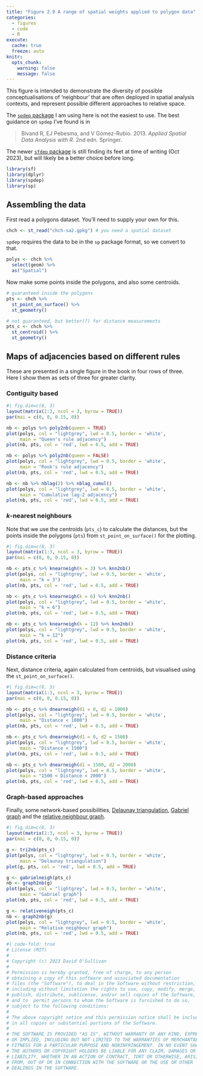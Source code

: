 ```yaml
---
title: "Figure 2.9 A range of spatial weights applied to polygon data"
categories: 
  - figures
  - code
  - R
execute: 
  cache: true
  freeze: auto
knitr:
  opts_chunk: 
    warning: false
    message: false
---
```


This figure is intended to demonstrate the diversity of possible conceptualisations of 'neighbour' that are often deployed in spatial analysis contexts, and represent possible different approaches to relative space. 

The [`spdep` package](https://cran.r-project.org/web/packages/spdep/index.html) I am using here is not the easiest to use. The best guidance on `spdep` I've found is in 

> Bivand R, EJ Pebesma, and V Gómez-Rubio. 2013. _Applied Spatial Data Analysis with R_. 2nd edn. Springer.

The newer [`sfdep` package](https://cran.r-project.org/package=sfdep) is still finding its feet at time of writing (Oct 2023), but will likely be a better choice before long.

```r
library(sf)
library(dplyr)
library(spdep)
library(sp)
```

## Assembling the data
First read a polygons dataset. You'll need to supply your own for this.

```r
chch <- st_read("chch-sa2.gpkg") # you need a spatial dataset
```

`spdep` requires the data to be in the `sp` package format, so we convert to that.

```r
polys <- chch %>%
  select(geom) %>%
  as("Spatial")
```

Now make some points inside the polygons, and also some centroids.

```r
# guaranteed inside the polygons
pts <- chch %>%
  st_point_on_surface() %>% 
  st_geometry()

# not guaranteed, but better(?) for distance measurements
pts_c <- chch %>%
  st_centroid() %>% 
  st_geometry()
```

## Maps of adjacencies based on different rules
These are presented in a single figure in the book in four rows of three. Here I show them as sets of three for greater clarity. 

### Contiguity based

```r
#| fig.dim=c(8, 3)
layout(matrix(1:3, ncol = 3, byrow = TRUE))
par(mai = c(0, 0, 0.15, 0))

nb <- polys %>% poly2nb(queen = TRUE)
plot(polys, col = "lightgrey", lwd = 0.5, border = 'white', 
     main = "Queen's rule adjacency")
plot(nb, pts, col = 'red', lwd = 0.5, add = TRUE)

nb <- polys %>% poly2nb(queen = FALSE)
plot(polys, col = "lightgrey", lwd = 0.5, border = 'white', 
     main = "Rook's rule adjacency")
plot(nb, pts, col = 'red', lwd = 0.5, add = TRUE)

nb <- nb %>% nblag(2) %>% nblag_cumul()
plot(polys, col = "lightgrey", lwd = 0.5, border = 'white', 
     main = "Cumulative lag-2 adjacency")
plot(nb, pts, col = 'red', lwd = 0.5, add = TRUE)
```

### _k_-nearest neighbours
Note that we use the centroids (`pts_c`) to calculate the distances, but the points inside the polygons (`pts`) from `st_point_on_surface()` for the plotting.

```r
#| fig.dim=c(8, 3)
layout(matrix(1:3, ncol = 3, byrow = TRUE))
par(mai = c(0, 0, 0.15, 0))

nb <- pts_c %>% knearneigh(k = 3) %>% knn2nb()
plot(polys, col = "lightgrey", lwd = 0.5, border = 'white', 
     main = "k = 3")
plot(nb, pts, col = 'red', lwd = 0.5, add = TRUE)

nb <- pts_c %>% knearneigh(k = 6) %>% knn2nb()
plot(polys, col = "lightgrey", lwd = 0.5, border = 'white', 
     main = "k = 6")
plot(nb, pts, col = 'red', lwd = 0.5, add = TRUE)

nb <- pts_c %>% knearneigh(k = 12) %>% knn2nb()
plot(polys, col = "lightgrey", lwd = 0.5, border = 'white', 
     main = "k = 12")
plot(nb, pts, col = 'red', lwd = 0.5, add = TRUE)
```

### Distance criteria
Next, distance criteria, again calculated from centroids, but visualised using the `st_point_on_surface()`.

```r
#| fig.dim=c(8, 3)
layout(matrix(1:3, ncol = 3, byrow = TRUE))
par(mai = c(0, 0, 0.15, 0))

nb <- pts_c %>% dnearneigh(d1 = 0, d2 = 1000)
plot(polys, col = "lightgrey", lwd = 0.5, border = 'white', 
     main = "Distance < 1000")
plot(nb, pts, col = 'red', lwd = 0.5, add = TRUE)

nb <- pts_c %>% dnearneigh(d1 = 0, d2 = 1500)
plot(polys, col = "lightgrey", lwd = 0.5, border = 'white', 
     main = "Distance < 1500")
plot(nb, pts, col = 'red', lwd = 0.5, add = TRUE)

nb <- pts_c %>% dnearneigh(d1 = 1500, d2 = 2000)
plot(polys, col = "lightgrey", lwd = 0.5, border = 'white', 
     main = "1500 < Distance < 2000")
plot(nb, pts, col = 'red', lwd = 0.5, add = TRUE)
```

### Graph-based approaches
Finally, some network-based possibilities, [Delaunay triangulation](https://en.wikipedia.org/wiki/Delaunay_triangulation), [Gabriel graph](https://en.wikipedia.org/wiki/Gabriel_graph) and the [relative neighbour graph](https://en.wikipedia.org/wiki/Relative_neighborhood_graph).

```r
#| fig.dim=c(8, 3)
layout(matrix(1:3, ncol = 3, byrow = TRUE))
par(mai = c(0, 0, 0.15, 0))

g <- tri2nb(pts_c)
plot(polys, col = "lightgrey", lwd = 0.5, border = 'white', 
     main = "Delaunay triangulation")
plot(g, pts, col = 'red', lwd = 0.5, add = TRUE)

g <- gabrielneigh(pts_c)
nb <- graph2nb(g)
plot(polys, col = "lightgrey", lwd = 0.5, border = 'white', 
     main = "Gabriel graph")
plot(nb, pts, col = 'red', lwd = 0.5, add = TRUE)

g <- relativeneigh(pts_c)
nb <- graph2nb(g)
plot(polys, col = "lightgrey", lwd = 0.5, border = 'white', 
     main = "Relative neighbour graph")
plot(nb, pts, col = 'red', lwd = 0.5, add = TRUE)
```



```r
#| code-fold: true
# License (MIT)
#
# Copyright (c) 2023 David O'Sullivan
#
# Permission is hereby granted, free of charge, to any person
# obtaining a copy of this software and associated documentation
# files (the "Software"), to deal in the Software without restriction,
# including without limitation the rights to use, copy, modify, merge,
# publish, distribute, sublicense, and/or sell copies of the Software,
# and to  permit persons to whom the Software is furnished to do so,
# subject to the following conditions:
#
# The above copyright notice and this permission notice shall be included
# in all copies or substantial portions of the Software.
#
# THE SOFTWARE IS PROVIDED "AS IS", WITHOUT WARRANTY OF ANY KIND, EXPRESS
# OR IMPLIED, INCLUDING BUT NOT LIMITED TO THE WARRANTIES OF MERCHANTABILITY,
# FITNESS FOR A PARTICULAR PURPOSE AND NONINFRINGEMENT. IN NO EVENT SHALL
# THE AUTHORS OR COPYRIGHT HOLDERS BE LIABLE FOR ANY CLAIM, DAMAGES OR OTHER
# LIABILITY, WHETHER IN AN ACTION OF CONTRACT, TORT OR OTHERWISE, ARISING
# FROM, OUT OF OR IN CONNECTION WITH THE SOFTWARE OR THE USE OR OTHER
# DEALINGS IN THE SOFTWARE.
```